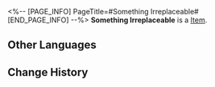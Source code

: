 <%-- [PAGE_INFO]
PageTitle=#Something Irreplaceable#
[END_PAGE_INFO] --%>
{{Item Infobox
|id          = 23002
|image       = Item Something Irreplaceable.png
|type        = 
|invCategory = Light Cone
|rarity      = 5
|effect      = Light Cone for the Path of {{Color|h|Destruction}}. The Light Cone ability is only effective for characters of this Path.
|description = ''"Should a day come when even I'm not here anymore, please look after this database, Svarog."''<br />(Who is this... Why is this message in my records...)<br />''"Do you have something that's irreplaceable, Svarog?"''<br />(Irreplaceable... broken parts... can simply be replaced...)<br />''"You'll definitely find it one day, Svarog."''<br />(Such things... will only cause trouble...)
}}
{{Description|''"When that time comes... You should leave this place behind."''}}
'''Something Irreplaceable''' is a [[Item]].

==Other Languages==
{{Other Languages
|en   = Something Irreplaceable
|zhs  = 无可取代的东西
|zht  = 無可取代的東西
|ja   = かけがえのないもの
|ko   = 대체할 수 없는 것
|es   = Algo insustituible
|fr   = Quelque chose d'irremplaçable
|ru   = Что-то незаменимое
|th   = Something Irreplaceable
|vi   = Vật Không Thể Thay Thế
|de   = Etwas Unersetzliches
|id   = Something Irreplaceable
|pt   = Algo Insubstituível
}}

==Change History==
{{Change History|2.0}}
